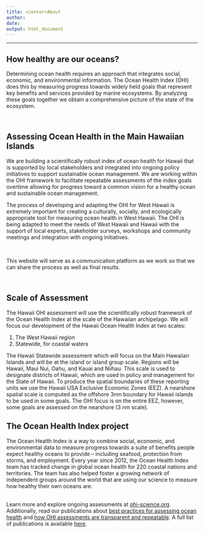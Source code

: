 ```yaml
---
title: <center>About
author: 
date: 
output: html_document
---
```


----

## How healthy are our oceans?

Determining ocean health requires an approach that integrates social, economic, and environmental information. The Ocean Health Index (OHI) does this by measuring progress towards widely held goals that represent key benefits and services provided by marine ecosystems. By analyzing these goals together we obtain a comprehensive picture of the state of the ecosystem. 

<br>

## Assessing Ocean Health in the Main Hawaiian Islands
 
We are building a scientifically robust index of ocean health for Hawaii that is supported by local stakeholders and integrated into ongoing policy initiatives to support sustainable ocean management. We are working within the OHI framework to facilitate repeatable assessments of the index goals overtime allowing for progress toward a common vision for a healthy ocean and sustainable ocean management.  

The process of developing and adapting the OHI for West Hawaii is extremely important for creating a culturally, socially, and ecologically appropriate tool for measuring ocean health in West Hawaii. The OHI is being adapted to meet the needs of West Hawaii and Hawaii with the support of local experts, stakeholder surveys, workshops and community meetings and integration with ongoing initiatives. 

<br> 

This website will serve as a communication platform as we work so that we can share the process as well as final results. <!--- Our code is available [here](https://github.com/OHI-Science/mhi). --->

<br> 

## Scale of Assessment

The Hawaii OHI assessment will use the scientifically robust framework of the Ocean Health Index at the scale of the Hawaiian archipelago. We will focus our development of the Hawaii Ocean Health Index at two scales:

1)	The West Hawaii region
2)	Statewide, for coastal waters


The Hawaii Statewide assessment which will focus on the Main Hawaiian Islands and will be at the island or island group scale. Regions will be Hawaii, Maui Nui, Oahu, and Kauai and Niihau. This scale is used to designate districts of Hawaii, which are used in policy and management for the State of Hawaii. 
To produce the spatial boundaries of these reporting units we use the Hawaii USA Exclusive Economic Zones (EEZ). A nearshore spatial scale is computed as the offshore 3nm boundary for Hawaii islands to be used in some goals. The OHI focus is on the entire EEZ, however, some goals are assessed on the nearshore (3 nm scale). 


## The Ocean Health Index project

The Ocean Health Index is a way to combine social, economic, and environmental data to measure progress towards a suite of benefits people expect healthy oceans to provide – including seafood, protection from storms, and employment. Every year since 2012, the Ocean Health Index team has tracked change in global ocean health for 220 coastal nations and territories. The team has also helped foster a growing network of independent groups around the world that are using our science to measure how healthy their own oceans are.  
<br>

Learn more and explore ongoing assessments at [ohi-science.org](http://ohi-science.org). Additionally, read our publications about [best practices for assessing ocean health](https://peerj.com/articles/1503/) and [how OHI assessments are transparent and repeatable](https://www.nature.com/articles/s41559-017-0160). A full list of publications is available [here](http://ohi-science.org/publications).
